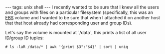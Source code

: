 ---
tags: unix shell
---
I recently wanted to be sure that I knew all the users and groups with files on a particular filesystem (specifically, this was an [[EBS]] volume and I wanted to be sure that when I attached it on another host that that host already had corresponding user and group IDs).

Let's say the volume is mounted at `/data`, this prints a list of all user ID/group ID tuples:

<pre lang="shell"># ls -laR /data/* | awk '{print $3":"$4}' | sort | uniq</pre>
